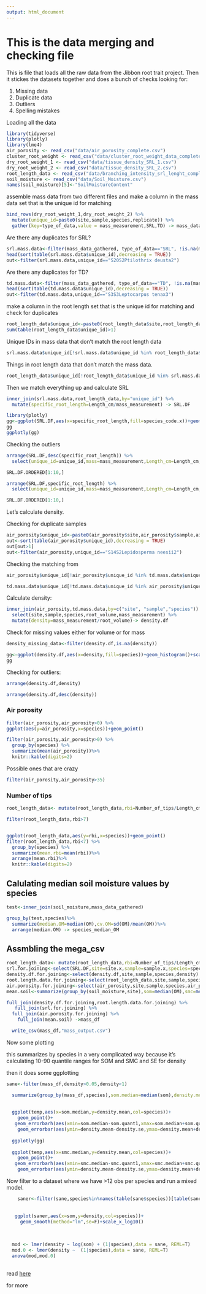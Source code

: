 ```yaml
---
output: html_document
---
```

# This is the data merging and checking file

This is file that loads all the raw data from the Jibbon root trait project.  Then it stickes the datasets together and does a bunch of checks looking for:

1. Missing data
2. Duplicate data
3. Outliers
4. Spelling mistakes


Loading all the data
```r
library(tidyverse)
library(plotly)
library(lme4)
air_porosity <- read_csv("data/air_porosity_complete.csv")
cluster_root_weight <- read_csv("data/cluster_root_weight_data_complete.csv")
dry_root_weight_1 <- read_csv("data/tissue_density_SRL_1.csv")
dry_root_weight_2 <- read_csv("data/tissue_density_SRL_2.csv")
root_length_data <- read_csv("data/branching_intensity_srl_lenght_complete.csv")
soil_moisture <- read_csv("data/Soil_Moisture.csv")
names(soil_moisture)[5]<-"SoilMoistureContent"
```


assemble mass data from two different files and make a column in the mass data set that is the unique id for matching
```r
bind_rows(dry_root_weight_1,dry_root_weight_2) %>%
  mutate(unique_id=paste0(site,sample,species,replicate)) %>%
  gather(key=type_of_data,value = mass_measurement,SRL,TD) -> mass_data_gathered
```

Are there any duplicates for SRL?
```r
srl.mass.data<-filter(mass_data_gathered, type_of_data=="SRL", !is.na(mass_measurement) )
head(sort(table(srl.mass.data$unique_id),decreasing = TRUE))
out<-filter(srl.mass.data,unique_id=="S20S2Ptilothrix deusta2")
```

Are there any duplicates for TD?
```r
td.mass.data<-filter(mass_data_gathered, type_of_data=="TD", !is.na(mass_measurement) )
head(sort(table(td.mass.data$unique_id),decreasing = TRUE))
out<-filter(td.mass.data,unique_id=="S3S3Leptocarpus tenax3")
```

make a column in the root length set that is the unique id for matching and check for duplicates


```r
root_length_data$unique_id<-paste0(root_length_data$site,root_length_data$sample,root_length_data$species,root_length_data$replicate)
sum(table(root_length_data$unique_id)>1)
```

Unique IDs in mass data that don't match the root length data

```r
srl.mass.data$unique_id[!srl.mass.data$unique_id %in% root_length_data$unique_id]
```


Things in root length data that don't match the mass data.

```r
root_length_data$unique_id[!root_length_data$unique_id %in% srl.mass.data$unique_id]
```

Then we match everything up and calculate SRL

```r
inner_join(srl.mass.data,root_length_data,by="unique_id") %>%
  mutate(specific_root_length=Length_cm/mass_measurement) -> SRL.DF
```


```r
library(plotly)
gg<-ggplot(SRL.DF,aes(x=specific_root_length,fill=species_code.x))+geom_histogram()+scale_x_log10()
gg
ggplotly(gg)

```

Checking the outliers

```r
arrange(SRL.DF,desc(specific_root_length)) %>%
  select(unique_id=unique_id,mass=mass_measurement,Length_cm=Length_cm,srl=specific_root_length)->SRL.DF.ORDERED

SRL.DF.ORDERED[1:10,]

arrange(SRL.DF,specific_root_length) %>%
  select(unique_id=unique_id,mass=mass_measurement,Length_cm=Length_cm,srl=specific_root_length)->SRL.DF.ORDERED

SRL.DF.ORDERED[1:10,]
```

Let's calculate density. 

Checking for duplicate samples

```r
air_porosity$unique_id<-paste0(air_porosity$site,air_porosity$sample,air_porosity$species,air_porosity$replicate)
out<-sort(table(air_porosity$unique_id),decreasing = TRUE)
out[out>1]
out<-filter(air_porosity,unique_id=="S14S2Lepidosperma neesii2")
```

Checking the matching from

```r
air_porosity$unique_id[!air_porosity$unique_id %in% td.mass.data$unique_id]

td.mass.data$unique_id[!td.mass.data$unique_id %in% air_porosity$unique_id]

```


Calculate density:

```r
inner_join(air_porosity,td.mass.data,by=c("site", "sample","species")) %>%
  select(site,sample,species,root_volume,mass_measurement) %>%
  mutate(density=mass_measurement/root_volume)-> density.df
```


Check for missing values either for volume or for mass
```r
density_missing_data<-filter(density.df,is.na(density))
```


```r
gg<-ggplot(density.df,aes(x=density,fill=species))+geom_histogram()+scale_x_log10()
gg
```


Checking for outliers:

```r
arrange(density.df,density) 

arrange(density.df,desc(density)) 
```


### Air porosity

```r
filter(air_porosity,air_porosity>0) %>%
ggplot(aes(y=air_porosity,x=species))+geom_point()

filter(air_porosity,air_porosity>0) %>%
  group_by(species) %>%
  summarize(mean(air_porosity))%>%
  knitr::kable(digits=2)
```

Possible ones that are crazy

```r
filter(air_porosity,air_porosity>35) 
```


### Number of tips

```r
root_length_data<- mutate(root_length_data,rbi=Number_of_tips/Length_cm)

filter(root_length_data,rbi>7) 


ggplot(root_length_data,aes(y=rbi,x=species))+geom_point()
filter(root_length_data,rbi<7) %>%
  group_by(species) %>%
  summarize(mean.rbi=mean(rbi))%>%
  arrange(mean.rbi)%>%
  knitr::kable(digits=2)
```

## Calulating median soil moisture values by species

```r

test<-inner_join(soil_moisture,mass_data_gathered)

group_by(test,species)%>%
  summarize(median.OM=median(OM),cv.OM=sd(OM)/mean(OM))%>%
  arrange(median.OM) -> species_median_OM
```

## Assmbling the mega_csv

```r
root_length_data<- mutate(root_length_data,rbi=Number_of_tips/Length_cm)
srl.for.joining<-select(SRL.DF,site=site.x,sample=sample.x,species=species.x,srl=specific_root_length,unique_id)
density.df.for.joining<-select(density.df,site,sample,species,density)
root.length.data.for.joining<-select(root_length_data,site,sample,species,rbi)
air.porosity.for.joining<-select(air_porosity,site,sample,species,air_porosity)
mean.soil<-summarize(group_by(soil_moisture,site),som=median(OM),smc=median(SoilMoistureContent))

full_join(density.df.for.joining,root.length.data.for.joining) %>%
   full_join(srl.for.joining) %>%
  full_join(air.porosity.for.joining) %>%
    full_join(mean.soil) ->mass_df

  write_csv(mass_df,"mass_output.csv")
```


Now some plotting

 this summarizes by species in a very complicated way because
 it's calculating 10-90 quantile ranges for SOM and SMC and SE for density
 
  then it does some ggplotting  
  
```r
sane<-filter(mass_df,density>0.05,density<1)  

  summarize(group_by(mass_df,species),som.median=median(som),density.mean=mean(density,na.rm=TRUE),som.quant1=quantile(som,0.5)-quantile(som,0.1),som.quant2=quantile(som,0.9)-quantile(som,0.5),density.se=sd(density,na.rm=TRUE)/sqrt(sum(!is.na(density))),smc.median=median(smc),smc.quant1=quantile(smc,0.5)-quantile(smc,0.1),smc.quant2=quantile(smc,0.9)-quantile(smc,0.5))->temp    
  
  
  ggplot(temp,aes(x=som.median,y=density.mean,col=species))+
    geom_point()+
   geom_errorbarh(aes(xmin=som.median-som.quant1,xmax=som.median+som.quant2,y=density.mean))+
    geom_errorbar(aes(ymin=density.mean-density.se,ymax=density.mean+density.se))+theme_bw()+scale_x_log10(breaks=c(1:10))->gg
  
  ggplotly(gg)
  
  ggplot(temp,aes(x=smc.median,y=density.mean,col=species))+
    geom_point()+
   geom_errorbarh(aes(xmin=smc.median-smc.quant1,xmax=smc.median+smc.quant2,y=density.mean))+
    geom_errorbar(aes(ymin=density.mean-density.se,ymax=density.mean+density.se))+theme_bw()+scale_x_log10(breaks=seq(10,100,10))
```  


Now filter to a dataset where we have >12 obs per species and run a mixed model.  
  
```r
  
  
    saner<-filter(sane,species%in%names(table(sane$species))[table(sane$species)>12])
  
  
   ggplot(saner,aes(x=som,y=density,col=species))+
     geom_smooth(method="lm",se=F)+scale_x_log10()
  
  
  
  mod <- lmer(density ~ log(som) + (1|species),data = sane, REML=T)
  mod.0 <- lmer(density ~  (1|species),data = sane, REML=T)
  anova(mod,mod.0)
  
```
read [here](http://environmentalcomputing.net/mixed-models-1/)

for more


